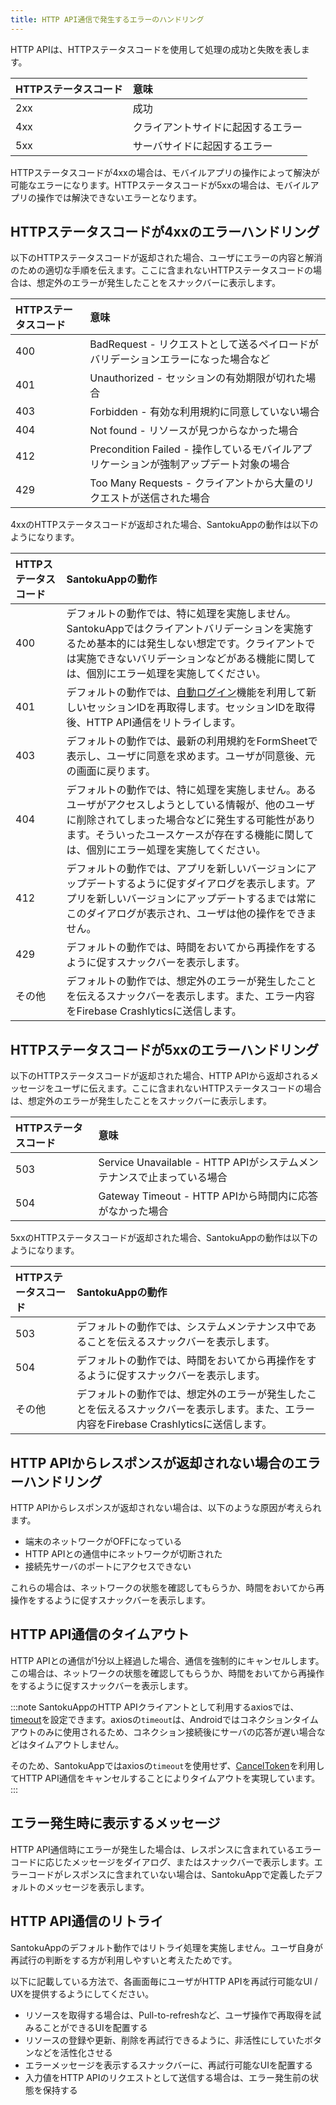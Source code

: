 ```yaml
---
title: HTTP API通信で発生するエラーのハンドリング
---
```


HTTP APIは、HTTPステータスコードを使用して処理の成功と失敗を表します。

| HTTPステータスコード | 意味                         |
| :---------------- | :-------------------------- |
| 2xx               | 成功                         |
| 4xx               | クライアントサイドに起因するエラー |
| 5xx               | サーバサイドに起因するエラー      |

HTTPステータスコードが4xxの場合は、モバイルアプリの操作によって解決が可能なエラーになります。HTTPステータスコードが5xxの場合は、モバイルアプリの操作では解決できないエラーとなります。

## HTTPステータスコードが4xxのエラーハンドリング

以下のHTTPステータスコードが返却された場合、ユーザにエラーの内容と解消のための適切な手順を伝えます。ここに含まれないHTTPステータスコードの場合は、想定外のエラーが発生したことをスナックバーに表示します。

| HTTPステータスコード | 意味                                                                        |
| :---------------- | :------------------------------------------------------------------------- |
| 400               | BadRequest - リクエストとして送るペイロードがバリデーションエラーになった場合など       |
| 401               | Unauthorized - セッションの有効期限が切れた場合     |
| 403               | Forbidden - 有効な利用規約に同意していない場合     |
| 404               | Not found - リソースが見つからなかった場合                                       |
| 412               | Precondition Failed - 操作しているモバイルアプリケーションが強制アップデート対象の場合 |
| 429               | Too Many Requests - クライアントから大量のリクエストが送信された場合                |

4xxのHTTPステータスコードが返却された場合、SantokuAppの動作は以下のようになります。

| HTTPステータスコード | SantokuAppの動作                                                              |
| :---------------- | :------------------------------------------------------------------------- |
| 400               | デフォルトの動作では、特に処理を実施しません。SantokuAppではクライアントバリデーションを実施するため基本的には発生しない想定です。クライアントでは実施できないバリデーションなどがある機能に関しては、個別にエラー処理を実施してください。 |
| 401               | デフォルトの動作では、[自動ログイン](../auth/login.mdx)機能を利用して新しいセッションIDを再取得します。セッションIDを取得後、HTTP API通信をリトライします。 |
| 403               | デフォルトの動作では、最新の利用規約をFormSheetで表示し、ユーザに同意を求めます。ユーザが同意後、元の画面に戻ります。 |
| 404               | デフォルトの動作では、特に処理を実施しません。あるユーザがアクセスしようとしている情報が、他のユーザに削除されてしまった場合などに発生する可能性があります。そういったユースケースが存在する機能に関しては、個別にエラー処理を実施してください。 |
| 412               | デフォルトの動作では、アプリを新しいバージョンにアップデートするように促すダイアログを表示します。アプリを新しいバージョンにアップデートするまでは常にこのダイアログが表示され、ユーザは他の操作をできません。 |
| 429               | デフォルトの動作では、時間をおいてから再操作をするように促すスナックバーを表示します。|
| その他             | デフォルトの動作では、想定外のエラーが発生したことを伝えるスナックバーを表示します。また、エラー内容をFirebase Crashlyticsに送信します。 |

## HTTPステータスコードが5xxのエラーハンドリング

以下のHTTPステータスコードが返却された場合、HTTP APIから返却されるメッセージをユーザに伝えます。ここに含まれないHTTPステータスコードの場合は、想定外のエラーが発生したことをスナックバーに表示します。

| HTTPステータスコード | 意味                                                                        |
| :---------------- | :------------------------------------------------------------------------- |
| 503               | Service Unavailable - HTTP APIがシステムメンテナンスで止まっている場合             |
| 504               | Gateway Timeout - HTTP APIから時間内に応答がなかった場合                         |

5xxのHTTPステータスコードが返却された場合、SantokuAppの動作は以下のようになります。

| HTTPステータスコード | SantokuAppの動作                                                              |
| :---------------- | :------------------------------------------------------------------------- |
| 503               | デフォルトの動作では、システムメンテナンス中であることを伝えるスナックバーを表示します。 |
| 504               | デフォルトの動作では、時間をおいてから再操作をするように促すスナックバーを表示します。 |
| その他             | デフォルトの動作では、想定外のエラーが発生したことを伝えるスナックバーを表示します。また、エラー内容をFirebase Crashlyticsに送信します。 |

## HTTP APIからレスポンスが返却されない場合のエラーハンドリング

HTTP APIからレスポンスが返却されない場合は、以下のような原因が考えられます。

- 端末のネットワークがOFFになっている
- HTTP APIとの通信中にネットワークが切断された
- 接続先サーバのポートにアクセスできない

これらの場合は、ネットワークの状態を確認してもらうか、時間をおいてから再操作をするように促すスナックバーを表示します。

## HTTP API通信のタイムアウト

HTTP APIとの通信が1分以上経過した場合、通信を強制的にキャンセルします。この場合は、ネットワークの状態を確認してもらうか、時間をおいてから再操作をするように促すスナックバーを表示します。

:::note
SantokuAppのHTTP APIクライアントとして利用するaxiosでは、[timeout](https://github.com/axios/axios#request-config)を設定できます。axiosの`timeout`は、Androidではコネクションタイムアウトのみに使用されるため、コネクション接続後にサーバの応答が遅い場合などはタイムアウトしません。

そのため、SantokuAppではaxiosの`timeout`を使用せず、[CancelToken](https://github.com/axios/axios#cancellation)を利用してHTTP API通信をキャンセルすることによりタイムアウトを実現しています。
:::

## エラー発生時に表示するメッセージ

HTTP API通信時にエラーが発生した場合は、レスポンスに含まれているエラーコードに応じたメッセージをダイアログ、またはスナックバーで表示します。エラーコードがレスポンスに含まれていない場合は、SantokuAppで定義したデフォルトのメッセージを表示します。

## HTTP API通信のリトライ

SantokuAppのデフォルト動作ではリトライ処理を実施しません。ユーザ自身が再試行の判断をする方が利用しやすいと考えたためです。

以下に記載している方法で、各画面毎にユーザがHTTP APIを再試行可能なUI / UXを提供するようにしてください。

- リソースを取得する場合は、Pull-to-refreshなど、ユーザ操作で再取得を試みることができるUIを配置する
- リソースの登録や更新、削除を再試行できるように、非活性にしていたボタンなどを活性化させる
- エラーメッセージを表示するスナックバーに、再試行可能なUIを配置する
- 入力値をHTTP APIのリクエストとして送信する場合は、エラー発生前の状態を保持する
